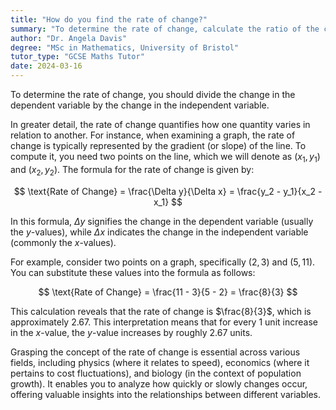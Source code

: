 ```yaml
---
title: "How do you find the rate of change?"
summary: "To determine the rate of change, calculate the ratio of the change in the dependent variable to the change in the independent variable."
author: "Dr. Angela Davis"
degree: "MSc in Mathematics, University of Bristol"
tutor_type: "GCSE Maths Tutor"
date: 2024-03-16
---
```


To determine the rate of change, you should divide the change in the dependent variable by the change in the independent variable.

In greater detail, the rate of change quantifies how one quantity varies in relation to another. For instance, when examining a graph, the rate of change is typically represented by the gradient (or slope) of the line. To compute it, you need two points on the line, which we will denote as $(x_1, y_1)$ and $(x_2, y_2)$. The formula for the rate of change is given by:

$$ 
\text{Rate of Change} = \frac{\Delta y}{\Delta x} = \frac{y_2 - y_1}{x_2 - x_1} 
$$

In this formula, $\Delta y$ signifies the change in the dependent variable (usually the $y$-values), while $\Delta x$ indicates the change in the independent variable (commonly the $x$-values).

For example, consider two points on a graph, specifically $(2, 3)$ and $(5, 11)$. You can substitute these values into the formula as follows:

$$ 
\text{Rate of Change} = \frac{11 - 3}{5 - 2} = \frac{8}{3} 
$$

This calculation reveals that the rate of change is $\frac{8}{3}$, which is approximately $2.67$. This interpretation means that for every $1$ unit increase in the $x$-value, the $y$-value increases by roughly $2.67$ units.

Grasping the concept of the rate of change is essential across various fields, including physics (where it relates to speed), economics (where it pertains to cost fluctuations), and biology (in the context of population growth). It enables you to analyze how quickly or slowly changes occur, offering valuable insights into the relationships between different variables.
    